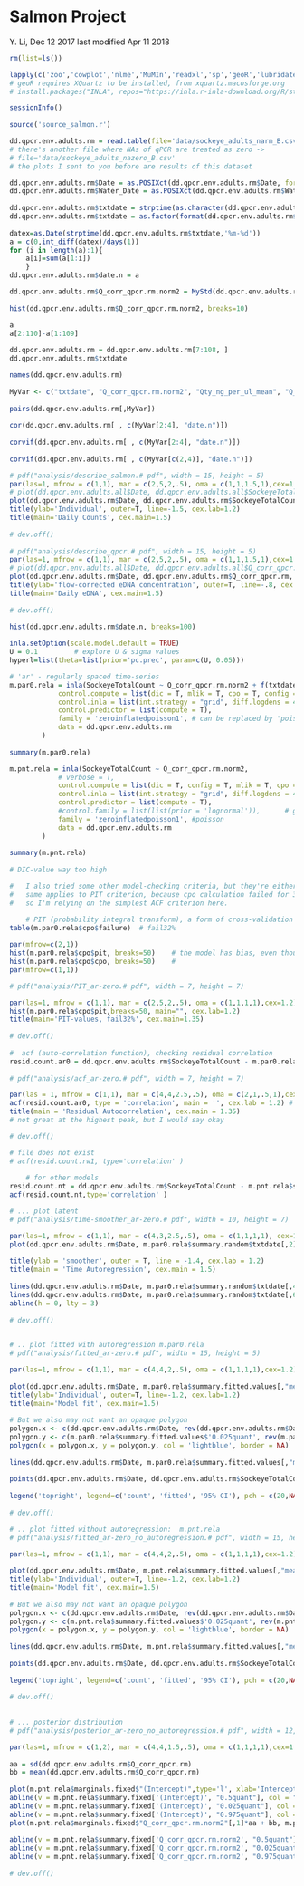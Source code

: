 # Salmon Project

Y. Li, Dec 12 2017
last modified Apr 11 2018

```r
rm(list=ls())
```

```r
lapply(c('zoo','cowplot','nlme','MuMIn','readxl','sp','geoR','lubridate','tidyverse','INLA'),library,character.only = T)
# geoR requires XQuartz to be installed, from xquartz.macosforge.org
# install.packages("INLA", repos="https://inla.r-inla-download.org/R/stable", dep=TRUE)

sessionInfo()
	
source('source_salmon.r')
```


```r
dd.qpcr.env.adults.rm = read.table(file='data/sockeye_adults_narm_B.csv',sep=',',header=T)
# there's another file where NAs of qPCR are treated as zero ->
# file='data/sockeye_adults_nazero_B.csv'
# the plots I sent to you before are results of this dataset
```

```r
dd.qpcr.env.adults.rm$Date = as.POSIXct(dd.qpcr.env.adults.rm$Date, format='%Y-%m-%d')
dd.qpcr.env.adults.rm$Water_Date = as.POSIXct(dd.qpcr.env.adults.rm$Water_Date, format='%Y-%m-%d')
	
dd.qpcr.env.adults.rm$txtdate = strptime(as.character(dd.qpcr.env.adults.rm$Date),'%Y-%m-%d')
dd.qpcr.env.adults.rm$txtdate = as.factor(format(dd.qpcr.env.adults.rm$txtdate,'%m-%d'))
	
datex=as.Date(strptime(dd.qpcr.env.adults.rm$txtdate,'%m-%d'))
a = c(0,int_diff(datex)/days(1))
for (i in length(a):1){	
    a[i]=sum(a[1:i]) 
    }
dd.qpcr.env.adults.rm$date.n = a
```

```r
dd.qpcr.env.adults.rm$Q_corr_qpcr.rm.norm2 = MyStd(dd.qpcr.env.adults.rm$Q_corr_qpcr.rm)
	
hist(dd.qpcr.env.adults.rm$Q_corr_qpcr.rm.norm2, breaks=10)

```

```r
a
a[2:110]-a[1:109]
	
dd.qpcr.env.adults.rm = dd.qpcr.env.adults.rm[7:108, ]
dd.qpcr.env.adults.rm$txtdate
```

```r
names(dd.qpcr.env.adults.rm)
	
MyVar <- c("txtdate", "Q_corr_qpcr.rm.norm2", "Qty_ng_per_ul_mean", "Q_cfs", "SockeyeTotalCount") # date.n
	
pairs(dd.qpcr.env.adults.rm[,MyVar])
	
cor(dd.qpcr.env.adults.rm[ , c(MyVar[2:4], "date.n")])
	
corvif(dd.qpcr.env.adults.rm[ , c(MyVar[2:4], "date.n")])
	
corvif(dd.qpcr.env.adults.rm[ , c(MyVar[c(2,4)], "date.n")])
```


```r
# pdf("analysis/describe_salmon.# pdf", width = 15, height = 5)
par(las=1, mfrow = c(1,1), mar = c(2,5,2,.5), oma = c(1,1,1.5,1),cex=1.2)
# plot(dd.qpcr.env.adults.all$Date, dd.qpcr.env.adults.all$SockeyeTotalCount, xlab='', ylab='' ,type='l')
plot(dd.qpcr.env.adults.rm$Date, dd.qpcr.env.adults.rm$SockeyeTotalCount, xlab='', ylab='' ,type='l')
title(ylab='Individual', outer=T, line=-1.5, cex.lab=1.2)
title(main='Daily Counts', cex.main=1.5)
	
# dev.off()
	
# pdf("analysis/describe_qpcr.# pdf", width = 15, height = 5)
par(las=1, mfrow = c(1,1), mar = c(2,5,2,.5), oma = c(1,1,1.5,1),cex=1.2)
# plot(dd.qpcr.env.adults.all$Date, dd.qpcr.env.adults.all$Q_corr_qpcr.all, xlab='', ylab='', type='l')
plot(dd.qpcr.env.adults.rm$Date, dd.qpcr.env.adults.rm$Q_corr_qpcr.rm, xlab='', ylab='', type='l')
title(ylab='flow-corrected eDNA concentration', outer=T, line=-.8, cex.lab=1.2)
title(main='Daily eDNA', cex.main=1.5)
	
# dev.off()
```
	
```r
hist(dd.qpcr.env.adults.rm$date.n, breaks=100)
	
inla.setOption(scale.model.default = TRUE)
U = 0.1			# explore U & sigma values
hyperl=list(theta=list(prior='pc.prec', param=c(U, 0.05)))
```

	
```r
# 'ar' - regularly spaced time-series
m.par0.rela = inla(SockeyeTotalCount ~ Q_corr_qpcr.rm.norm2 + f(txtdate, model = 'ar1', hyper=hyperl),
			control.compute = list(dic = T, mlik = T, cpo = T, config = T),
			control.inla = list(int.strategy = "grid", diff.logdens = 4, strategy = "laplace", npoints = 21),	
			control.predictor = list(compute = T),
			family = 'zeroinflatedpoisson1', # can be replaced by 'poisson'
			data = dd.qpcr.env.adults.rm
		)
	
summary(m.par0.rela)
```

	
```r
m.pnt.rela = inla(SockeyeTotalCount ~ Q_corr_qpcr.rm.norm2,
			# verbose = T,
			control.compute = list(dic = T, config = T, mlik = T, cpo = T),
			control.inla = list(int.strategy = "grid", diff.logdens = 4, strategy = "laplace", npoints = 21),	
			control.predictor = list(compute = T),
			#control.family = list(list(prior = 'lognormal')),		# gamma
			family = 'zeroinflatedpoisson1', #poisson
			data = dd.qpcr.env.adults.rm
		)
	
summary(m.pnt.rela)
	
# DIC-value way too high
```


```r
#	I also tried some other model-checking criteria, but they're either too conservative (meaning all models are good according to these conservative criteria) or I'm not quite sure if I did a correct job applying them. 
#	same applies to PIT criterion, because cpo calculation failed for 32% of the data points
#	so I'm relying on the simplest ACF criterion here. 

	# PIT (probability integral transform), a form of cross-validation test 
table(m.par0.rela$cpo$failure)	# fail32% 
	
par(mfrow=c(2,1))
hist(m.par0.rela$cpo$pit, breaks=50)	# the model has bias, even though cpo fails at 32%
hist(m.par0.rela$cpo$cpo, breaks=50)	#
par(mfrow=c(1,1))	

# pdf("analysis/PIT_ar-zero.# pdf", width = 7, height = 7)

par(las=1, mfrow = c(1,1), mar = c(2,5,2,.5), oma = c(1,1,1,1),cex=1.2)
hist(m.par0.rela$cpo$pit,breaks=50, main="", cex.lab=1.2)
title(main='PIT-values, fail32%', cex.main=1.35)
	
# dev.off()
	
#  acf (auto-correlation function), checking residual correlation
resid.count.ar0 = dd.qpcr.env.adults.rm$SockeyeTotalCount - m.par0.rela$summary.fitted.values$mean
	
# pdf("analysis/acf_ar-zero.# pdf", width = 7, height = 7)

par(las = 1, mfrow = c(1,1), mar = c(4,4,2.5,.5), oma = c(2,1,.5,1),cex=1.2)
acf(resid.count.ar0, type = 'correlation', main = '', cex.lab = 1.2) # covariance
title(main = 'Residual Autocorrelation', cex.main = 1.35)
# not great at the highest peak, but I would say okay

# dev.off()

# file does not exist
# acf(resid.count.rw1, type='correlation' )
	
	# for other models 
resid.count.nt = dd.qpcr.env.adults.rm$SockeyeTotalCount - m.pnt.rela$summary.fitted.values$mean
acf(resid.count.nt,type='correlation' )
```

```r
# ... plot latent
# pdf("analysis/time-smoother_ar-zero.# pdf", width = 10, height = 7)

par(las=1, mfrow = c(1,1), mar = c(4,3,2.5,.5), oma = c(1,1,1,1), cex=1.2)
plot(dd.qpcr.env.adults.rm$Date, m.par0.rela$summary.random$txtdate[,2][7:108], type = 'l', ylab = '', xlab = '', ylim = c(min(m.par0.rela$summary.random$txtdate[,4]), max(m.par0.rela$summary.random$txtdate[,6])))		#
	
title(ylab = 'smoother', outer = T, line = -1.4, cex.lab = 1.2)
title(main = 'Time Autoregression', cex.main = 1.5)
	
lines(dd.qpcr.env.adults.rm$Date, m.par0.rela$summary.random$txtdate[,4][7:108], lty = 2, col = 'black')
lines(dd.qpcr.env.adults.rm$Date, m.par0.rela$summary.random$txtdate[,6][7:108], lty = 2, col = 'black')
abline(h = 0, lty = 3)
	
# dev.off()
	

# .. plot fitted with autoregression m.par0.rela
# pdf("analysis/fitted_ar-zero.# pdf", width = 15, height = 5)

par(las=1, mfrow = c(1,1), mar = c(4,4,2,.5), oma = c(1,1,1,1),cex=1.2)
	
plot(dd.qpcr.env.adults.rm$Date, m.par0.rela$summary.fitted.values[,"mean"], type='n', lty=1, pch=4,col='blue', ylim=c(min(m.par0.rela$summary.fitted.values[,3]),max(m.par0.rela$summary.fitted.values[,5])), xlab='', ylab='')	#, 
title(ylab='Individual', outer=T, line=-1.2, cex.lab=1.2)
title(main='Model fit', cex.main=1.5)
	
# But we also may not want an opaque polygon
polygon.x <- c(dd.qpcr.env.adults.rm$Date, rev(dd.qpcr.env.adults.rm$Date))
polygon.y <- c(m.par0.rela$summary.fitted.values$'0.025quant', rev(m.par0.rela$summary.fitted.values$'0.975quant'))
polygon(x = polygon.x, y = polygon.y, col = 'lightblue', border = NA)
	
lines(dd.qpcr.env.adults.rm$Date, m.par0.rela$summary.fitted.values[,"mean"], lty = 1,col = 'blue')
	
points(dd.qpcr.env.adults.rm$Date, dd.qpcr.env.adults.rm$SockeyeTotalCount, ylab = 'Total count',xlab = 'Date', type = 'p', pch = 20, col = '#FFA50088', lty=1)	#lwd=3, 
	
legend('topright', legend=c('count', 'fitted', '95% CI'), pch = c(20,NA, NA), col = c('#FFA50088', 'blue', 'lightblue'), lty = c(NA, 1, 1), lwd = c(1,1,10), bty = 'n', cex = 1.2)
	
# dev.off()

```

```r

# .. plot fitted without autoregression:  m.pnt.rela
# pdf("analysis/fitted_ar-zero_no_autoregression.# pdf", width = 15, height = 5)

par(las=1, mfrow = c(1,1), mar = c(4,4,2,.5), oma = c(1,1,1,1),cex=1.2)
	
plot(dd.qpcr.env.adults.rm$Date, m.pnt.rela$summary.fitted.values[,"mean"], type='n', lty=1, pch=4,col='blue', ylim=c(min(m.pnt.rela$summary.fitted.values[,3]),max(m.pnt.rela$summary.fitted.values[,5])), xlab='', ylab='')	#, 
title(ylab='Individual', outer=T, line=-1.2, cex.lab=1.2)
title(main='Model fit', cex.main=1.5)
	
# But we also may not want an opaque polygon
polygon.x <- c(dd.qpcr.env.adults.rm$Date, rev(dd.qpcr.env.adults.rm$Date))
polygon.y <- c(m.pnt.rela$summary.fitted.values$'0.025quant', rev(m.pnt.rela$summary.fitted.values$'0.975quant'))
polygon(x = polygon.x, y = polygon.y, col = 'lightblue', border = NA)
	
lines(dd.qpcr.env.adults.rm$Date, m.pnt.rela$summary.fitted.values[,"mean"], lty = 1,col = 'blue')
	
points(dd.qpcr.env.adults.rm$Date, dd.qpcr.env.adults.rm$SockeyeTotalCount, ylab = 'Total count',xlab = 'Date', type = 'p', pch = 20, col = '#FFA50088', lty=1)	#lwd=3, 
	
legend('topright', legend=c('count', 'fitted', '95% CI'), pch = c(20,NA, NA), col = c('#FFA50088', 'blue', 'lightblue'), lty = c(NA, 1, 1), lwd = c(1,1,10), bty = 'n', cex = 1.2)
	
# dev.off()
	
	
# ... posterior distribution
# pdf("analysis/posterior_ar-zero_no_autoregression.# pdf", width = 12, height = 6)

par(las=1, mfrow = c(1,2), mar = c(4,4,1.5,.5), oma = c(1,1,1,1),cex=1.1)
	
aa = sd(dd.qpcr.env.adults.rm$Q_corr_qpcr.rm)
bb = mean(dd.qpcr.env.adults.rm$Q_corr_qpcr.rm)
	
plot(m.pnt.rela$marginals.fixed$"(Intercept)",type='l', xlab='Intercept', ylab='', cex.lab=1.2)
abline(v = m.pnt.rela$summary.fixed['(Intercept)', "0.5quant"], col = "red",lty=3)
abline(v = m.pnt.rela$summary.fixed['(Intercept)', "0.025quant"], col = "red",lty=3)
abline(v = m.pnt.rela$summary.fixed['(Intercept)', "0.975quant"], col = "red",lty=3)
plot(m.pnt.rela$marginals.fixed$"Q_corr_qpcr.rm.norm2"[,1]*aa + bb, m.pnt.rela$marginals.fixed$"Q_corr_qpcr.rm.norm2"[,2],type='l', xlab='eDNA concentration', ylab='', cex.lab=1.2)
	
abline(v = m.pnt.rela$summary.fixed['Q_corr_qpcr.rm.norm2', "0.5quant"]*aa + bb, col = "red",lty=3)
abline(v = m.pnt.rela$summary.fixed['Q_corr_qpcr.rm.norm2', "0.025quant"]*aa + bb, col = "red",lty=3)
abline(v = m.pnt.rela$summary.fixed['Q_corr_qpcr.rm.norm2', "0.975quant"]*aa + bb, col = "red",lty=3)
	
# dev.off()
```
















